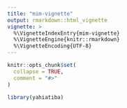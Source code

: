 ```yaml
---
title: "mim-vignette"
output: rmarkdown::html_vignette
vignette: >
  %\VignetteIndexEntry{mim-vignette}
  %\VignetteEngine{knitr::rmarkdown}
  %\VignetteEncoding{UTF-8}
---
```


```r
knitr::opts_chunk$set(
  collapse = TRUE,
  comment = "#>"
)
```

```r
library(yahiatiba)
```
